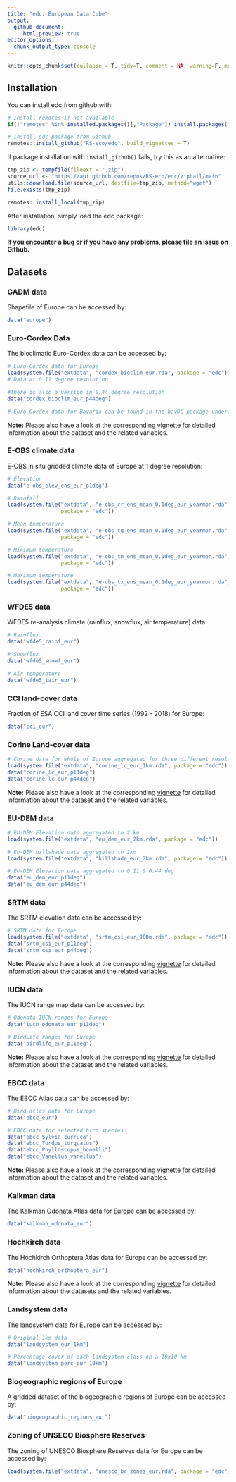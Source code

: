 ```yaml
---
title: "edc: European Data Cube"
output: 
  github_document:
     html_preview: true
editor_options: 
  chunk_output_type: console
---
```


```r
knitr::opts_chunk$set(collapse = T, tidy=T, comment = NA, warning=F, message=F)
```

## Installation

You can install edc from github with:

```r
# Install remotes if not available
if(!"remotes" %in% installed.packages()[,"Package"]) install.packages("remotes")

# Install edc package from Github
remotes::install_github("RS-eco/edc", build_vignettes = T)
```

If package installation with `install_github()` fails, try this as an alternative:

```r
tmp_zip <- tempfile(fileext = ".zip")
source_url <- "https://api.github.com/repos/RS-eco/edc/zipball/main"
utils::download.file(source_url, destfile=tmp_zip, method="wget")
file.exists(tmp_zip)

remotes::install_local(tmp_zip)
```

After installation, simply load the edc package:

```r
library(edc)
```

**If you encounter a bug or if you have any problems, please file an [issue](https://github.com/RS-eco/edc/issues) on Github.**

## Datasets

### GADM data

Shapefile of Europe can be accessed by:

```r
data("europe")
```

### Euro-Cordex Data

The bioclimatic Euro-Cordex data can be accessed by:

```r
# Euro-Cordex data for Europe
load(system.file("extdata", "cordex_bioclim_eur.rda", package = "edc"))
# Data at 0.11 degree resolution

#There is also a version in 0.44 degree resolution
data("cordex_bioclim_eur_p44deg")

# Euro-Cordex data for Bavaria can be found in the bavDC package under: https://github.com/RS-eco/bavDC
```

**Note:** Please also have a look at the corresponding [vignette](https://github.com/RS-eco/edc/blob/main/vignettes/edc-eurocordex.Rmd) for detailed information about the dataset and the related variables.

### E-OBS climate data

E-OBS in situ gridded climate data of Europe at 1 degree resolution:

```r
# Elevation
data("e-obs_elev_ens_eur_p1deg")

# Rainfall
load(system.file("extdata", "e-obs_rr_ens_mean_0.1deg_eur_yearmon.rda", 
                 package = "edc"))

# Mean temperature
load(system.file("extdata", "e-obs_tg_ens_mean_0.1deg_eur_yearmon.rda", 
                 package = "edc"))

# Minimum temperature
load(system.file("extdata", "e-obs_tn_ens_mean_0.1deg_eur_yearmon.rda", 
                 package = "edc"))

# Maximum temperature
load(system.file("extdata", "e-obs_tx_ens_mean_0.1deg_eur_yearmon.rda", 
                 package = "edc"))
```

### WFDE5 data

WFDE5 re-analysis climate (rainflux, snowflux, air temperature) data:

```r
# Rainflux
data("wfde5_rainf_eur")

# Snowflux
data("wfde5_snowf_eur")

# Air temperature
data("wfde5_tair_eur")
```

### CCI land-cover data

Fraction of ESA CCI land cover time series (1992 - 2018) for Europe:

```r
data("cci_eur")
```

### Corine Land-cover data

```r
# Corine data for whole of Europe aggregated for three different resolutions
load(system.file("extdata", "corine_lc_eur_1km.rda", package = "edc"))
data("corine_lc_eur_p11deg")
data("corine_lc_eur_p44deg")
```

**Note:** Please also have a look at the corresponding [vignette](https://github.com/RS-eco/edc/blob/main/vignettes/edc-landcover.Rmd) for detailed information about the dataset and the related variables.

### EU-DEM data

```r
# EU-DEM Elevation data aggregated to 2 km
load(system.file("extdata", "eu_dem_eur_2km.rda", package = "edc"))

# EU-DEM hillshade data aggregated to 2km
load(system.file("extdata", "hillshade_eur_2km.rda", package = "edc"))

# EU-DEM Elevation data aggregated to 0.11 & 0.44 deg
data("eu_dem_eur_p11deg")
data("eu_dem_eur_p44deg")
```

### SRTM data

The SRTM elevation data can be accessed by:

```r
# SRTM data for Europe
load(system.file("extdata", "srtm_csi_eur_900m.rda", package = "edc"))
data("srtm_csi_eur_p11deg")
data("srtm_csi_eur_p44deg")
```

**Note:** Please also have a look at the corresponding [vignette](https://github.com/RS-eco/edc/blob/main/vignettes/edc-elevation.Rmd) for detailed information about the dataset and the related variables.

### IUCN data

The IUCN range map data can be accessed by:

```r
# Odonata IUCN ranges for Europe
data("iucn_odonata_eur_p11deg")

# BirdLife ranges for Europe
data("birdlife_eur_p11deg")
```

**Note:** Please also have a look at the corresponding [vignette](https://github.com/RS-eco/edc/blob/main/vignettes/edc-iucn.Rmd) for detailed information about the dataset and the related variables.

### EBCC data

The EBCC Atlas data can be accessed by:

```r
# Bird atlas data for Europe
data("ebcc_eur")

# EBCC data for selected bird species
data("ebcc_Sylvia_curruca")
data("ebcc_Turdus_torquatus")
data("ebcc_Phylloscopus_bonelli")
data("ebcc_Vanellus_vanellus")
```

**Note:** Please also have a look at the corresponding [vignette](https://github.com/RS-eco/edc/blob/main/vignettes/edc-ebcc.Rmd) for detailed information about the dataset and the related variables.

### Kalkman data

The Kalkman Odonata Atlas data for Europe can be accessed by:

```r
data("kalkman_odonata_eur")
```

### Hochkirch data

The Hochkirch Orthoptera Atlas data for Europe can be accessed by:

```r
data("hochkirch_orthoptera_eur")
```

**Note:** Please also have a look at the corresponding [vignette](https://github.com/RS-eco/edc/blob/main/vignettes/edc-atlas.Rmd) for detailed information about the datasets and the related variables.

### Landsystem data

The landsystem data for Europe can be accessed by:

```r
# Original 1km data
data("landsystem_eur_1km")

# Percentage cover of each landsystem class on a 10x10 km
data("landsystem_perc_eur_10km")
```

### Biogeographic regions of Europe

A gridded dataset of the biogeographic regions of Europe can be accessed by:

```r
data("biogeographic_regions_eur")
```

### Zoning of UNSECO Biosphere Reserves

The zoning of UNESCO Biosphere Reserves data for Europe can be accessed by:

```r
load(system.file("extdata", "unesco_br_zones_eur.rda", package = "edc")) # simplified to reduce file size
```

